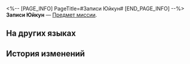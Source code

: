<%-- [PAGE_INFO]
PageTitle=#Записи Юйкун#
[END_PAGE_INFO] --%>
{{Предмет Инфобокс
|id          = 140222
|Изображение = Предмет Записи Юйкун.png
|Тип         = Предмет миссии
|Инвентарь   = Миссии
|Редкость    = 3
|Эффект      = 
|Описание    = Юйкун всё ещё надеется, что в ней осталась частичка той беззаботно парящей в небе девушки-лисицы. Но время неумолимо, и оно никого не щадит.
}}
'''Записи Юйкун''' — [[Предмет миссии]].

==На других языках==
{{На других языках
|en   = Yukong's Exchange Diary
|zhs  = 驭空的交换日记
|zht  = 馭空的交換日記
|ja   = 御空の交換日記
|ko   = 어공의 교환 일기
|es   = Diario de intercambios de Yukong
|fr   = Journal partagé de Yukong
|ru   = Записи Юйкун
|th   = ไดอารี่แลกเปลี่ยนของ Yukong
|vi   = Nhật Ký Trao Đổi Của Yukong
|de   = Yukongs Austauschtagebuch
|id   = Diari Pertukaran Yukong
|pt   = Diário de Conversa da Yukong
}}

==История изменений==
{{История изменений|3.5}}